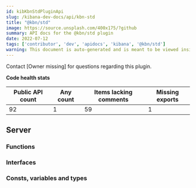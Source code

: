 ```yaml
---
id: kibKbnStdPluginApi
slug: /kibana-dev-docs/api/kbn-std
title: "@kbn/std"
image: https://source.unsplash.com/400x175/?github
summary: API docs for the @kbn/std plugin
date: 2022-07-12
tags: ['contributor', 'dev', 'apidocs', 'kibana', '@kbn/std']
warning: This document is auto-generated and is meant to be viewed inside our experimental, new docs system. Reach out in #docs-engineering for more info.
---
```




Contact [Owner missing] for questions regarding this plugin.

**Code health stats**

| Public API count  | Any count | Items lacking comments | Missing exports |
|-------------------|-----------|------------------------|-----------------|
| 92 | 1 | 59 | 1 |

## Server

### Functions
<DocDefinitionList data={kbnStdObj.server.functions}/>

### Interfaces
<DocDefinitionList data={kbnStdObj.server.interfaces}/>

### Consts, variables and types
<DocDefinitionList data={kbnStdObj.server.misc}/>

